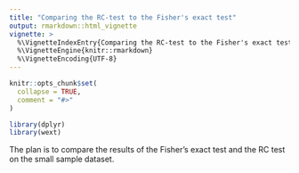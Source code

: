 ```yaml
---
title: "Comparing the RC-test to the Fisher's exact test"
output: rmarkdown::html_vignette
vignette: >
  %\VignetteIndexEntry{Comparing the RC-test to the Fisher's exact test}
  %\VignetteEngine{knitr::rmarkdown}
  %\VignetteEncoding{UTF-8}
---
```


```r
knitr::opts_chunk$set(
  collapse = TRUE,
  comment = "#>"
)
```

```r
library(dplyr)
library(wext)
```


The plan is to compare the results of the Fisher's exact test and the RC test on the small sample dataset.
